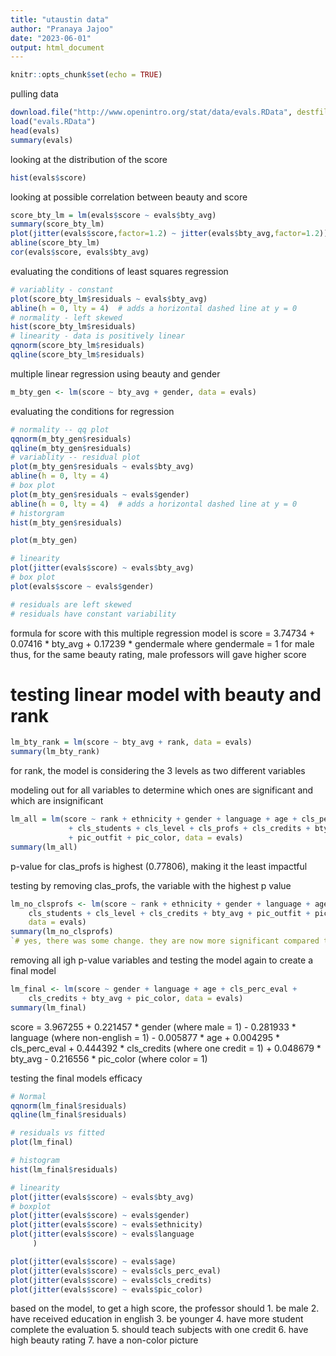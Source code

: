 ```yaml
---
title: "utaustin data"
author: "Pranaya Jajoo"
date: "2023-06-01"
output: html_document
---
```


```r
knitr::opts_chunk$set(echo = TRUE)
```

pulling data
```r
download.file("http://www.openintro.org/stat/data/evals.RData", destfile = "evals.RData")
load("evals.RData")
head(evals)
summary(evals)
```

looking at the distribution of the score
```r
hist(evals$score)
```

looking at possible correlation between beauty and score
```r
score_bty_lm = lm(evals$score ~ evals$bty_avg)
summary(score_bty_lm)
plot(jitter(evals$score,factor=1.2) ~ jitter(evals$bty_avg,factor=1.2))
abline(score_bty_lm)
cor(evals$score, evals$bty_avg)
```

evaluating the conditions of least squares regression
```r
# variablity - constant
plot(score_bty_lm$residuals ~ evals$bty_avg)
abline(h = 0, lty = 4)  # adds a horizontal dashed line at y = 0
# normality - left skewed
hist(score_bty_lm$residuals)
# linearity - data is positively linear
qqnorm(score_bty_lm$residuals)
qqline(score_bty_lm$residuals)
```

multiple linear regression using beauty and gender
```r
m_bty_gen <- lm(score ~ bty_avg + gender, data = evals)
```

evaluating the conditions for regression
```r
# normality -- qq plot
qqnorm(m_bty_gen$residuals)
qqline(m_bty_gen$residuals)
# variablity -- residual plot
plot(m_bty_gen$residuals ~ evals$bty_avg)
abline(h = 0, lty = 4)
# box plot
plot(m_bty_gen$residuals ~ evals$gender)
abline(h = 0, lty = 4)  # adds a horizontal dashed line at y = 0
# historgram
hist(m_bty_gen$residuals)

plot(m_bty_gen)

# linearity
plot(jitter(evals$score) ~ evals$bty_avg)
# box plot
plot(evals$score ~ evals$gender)

# residuals are left skewed
# residuals have constant variability
```

formula for score with this multiple regression model is
score = 3.74734 + 0.07416 * bty_avg  + 0.17239 * gendermale
where gendermale = 1 for male
thus, for the same beauty rating, male professors will gave higher score

# testing linear model with beauty and rank
```r
lm_bty_rank = lm(score ~ bty_avg + rank, data = evals)
summary(lm_bty_rank)
```
for rank, the model is considering the 3 levels as two different variables

modeling out for all variables to determine which ones are significant and which are insignificant
```r
lm_all = lm(score ~ rank + ethnicity + gender + language + age + cls_perc_eval 
             + cls_students + cls_level + cls_profs + cls_credits + bty_avg 
             + pic_outfit + pic_color, data = evals)
summary(lm_all)
```
p-value for clas_profs is highest (0.77806), making it the least impactful 


testing by removing clas_profs, the variable with the highest p value
```r
lm_no_clsprofs <- lm(score ~ rank + ethnicity + gender + language + age + cls_perc_eval + 
    cls_students + cls_level + cls_credits + bty_avg + pic_outfit + pic_color, 
    data = evals)
summary(lm_no_clsprofs)
`# yes, there was some change. they are now more significant compared to with number of professors variable
```

removing all igh p-value variables and testing the model again to create a final model
```r
lm_final <- lm(score ~ gender + language + age + cls_perc_eval + 
    cls_credits + bty_avg + pic_color, data = evals)
summary(lm_final)
```
score = 3.967255 + 0.221457 * gender (where male = 1) - 0.281933 * language (where non-english = 1) - 0.005877 * age + 0.004295 * cls_perc_eval + 0.444392 * cls_credits (where one credit = 1) + 0.048679 * bty_avg - 0.216556 * pic_color (where color = 1)

testing the final models efficacy
```r
# Normal
qqnorm(lm_final$residuals)
qqline(lm_final$residuals)

# residuals vs fitted
plot(lm_final)

# histogram
hist(lm_final$residuals)

# linearity
plot(jitter(evals$score) ~ evals$bty_avg)
# boxplot
plot(jitter(evals$score) ~ evals$gender)
plot(jitter(evals$score) ~ evals$ethnicity)
plot(jitter(evals$score) ~ evals$language
     )

plot(jitter(evals$score) ~ evals$age)
plot(jitter(evals$score) ~ evals$cls_perc_eval)
plot(jitter(evals$score) ~ evals$cls_credits)
plot(jitter(evals$score) ~ evals$pic_color)
```

based on the model, to get a high score, the professor should
1. be male
2. have received education in english
3. be younger
4. have more student complete the evaluation
5. should teach subjects with one credit
6. have high beauty rating
7. have a non-color picture







